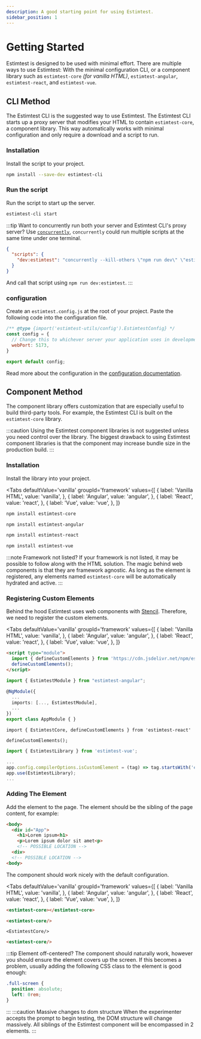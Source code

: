 ```yaml
---
description: A good starting point for using Estimtest.
sidebar_position: 1
---
```


# Getting Started
Estimtest is designed to be used with minimal effort. There are multiple ways to use Estimtest: With the minimal configuration CLI, or a component library such as `estimtest-core` *(for vanilla HTML)*, `estimtest-angular`, `estimtest-react`, and `estimtest-vue`.

## CLI Method
The Estimtest CLI is the suggested way to use Estimtest. The Estimtest CLI starts up a proxy server that modifies your HTML to contain `estimtest-core`, a component library. This way automatically works with minimal configuration and only require a download and a script to run.

### Installation
Install the script to your project.
```bash
npm install --save-dev estimtest-cli
```

### Run the script
Run the script to start up the server.
```bash
estimtest-cli start
```

:::tip
Want to concurrently run both your server and Estimtest CLI's proxy server? Use [`concurrently`](https://www.npmjs.com/package/concurrently), `concurrently` could run multiple scripts at the same time under one terminal.

```json title="/package.json"
{
  "scripts": {
    "dev:estimtest": "concurrently --kill-others \"npm run dev\" \"estimtest-cli start\"",
  }
}
```
And call that script using `npm run dev:estimtest`.
:::

### configuration
Create an `estimtest.config.js` at the root of your project. Paste the following code into the configuration file.
```js title="/estimtest.config.js"
/** @type {import('estimtest-utils/config').EstimtestConfig} */
const config = {
  // Change this to whichever server your application uses in development
  webPort: 5173,
}

export default config;
```
Read more about the configuration in the [configuration documentation](/docs/category/configuration).

## Component Method
The component library offers customization that are especially useful to build third-party tools. For example, the Estimtest CLI is built on the `estimtest-core` library.

:::caution
Using the Estimtest component libraries is not suggested unless you need control over the library. The biggest drawback to using Estimtest component libraries is that the component may increase bundle size in the production build.
:::

### Installation
Install the library into your project.

<Tabs
  defaultValue='vanilla'
  groupId='framework'
  values={[
    { label: 'Vanilla HTML', value: 'vanilla', },
    { label: 'Angular', value: 'angular', },
    { label: 'React', value: 'react', },
    { label: 'Vue', value: 'vue', },
  ]}
>
  <TabItem value="vanilla">

```bash
npm install estimtest-core
```
  </TabItem>
  <TabItem value="angular">

```bash
npm install estimtest-angular
```
  </TabItem>
  <TabItem value="react">

```bash
npm install estimtest-react
```
  </TabItem>
  <TabItem value="vue">

```bash
npm install estimtest-vue
```
  </TabItem>
</Tabs>

:::note Framework not listed?
If your framework is not listed, it may be possible to follow along with the HTML solution. The magic behind web components is that they are framework agnostic. As long as the element is registered, any elements named `estimtest-core` will be automatically hydrated and active.
:::

### Registering Custom Elements
Behind the hood Estimtest uses web components with [Stencil](https://stenciljs.com/). Therefore, we need to register the custom elements.

<Tabs
  defaultValue='vanilla'
  groupId='framework'
  values={[
    { label: 'Vanilla HTML', value: 'vanilla', },
    { label: 'Angular', value: 'angular', },
    { label: 'React', value: 'react', },
    { label: 'Vue', value: 'vue', },
  ]}
>
  <TabItem value="vanilla">

```html title="/index.html"
<script type="module">
  import { defineCustomElements } from 'https://cdn.jsdelivr.net/npm/estimtest-core/loader/index.es2017.js';
  defineCustomElements();
</script>
```
  </TabItem>
  <TabItem value="angular">

```ts title="/src/app/app.module.ts"
import { EstimtestModule } from "estimtest-angular";

@NgModule({
  ...
  imports: [..., EstimtestModule],
  ...
})
export class AppModule { }
```
  </TabItem>
  <TabItem value="react">

```tsx title="/src/index.tsx"
import { EstimtestCore, defineCustomElements } from 'estimtest-react'

defineCustomElements();
```
  </TabItem>
  <TabItem value="vue">

```ts title="/src/main.ts"
import { EstimtestLibrary } from 'estimtest-vue';

...
app.config.compilerOptions.isCustomElement = (tag) => tag.startsWith('estimtest');
app.use(EstimtestLibrary);
...
```
  </TabItem>
</Tabs>

### Adding The Element
Add the element to the page. The element should be the sibling of the page content, for example:
```html
<body>
  <div id="App">
    <h1>Lorem ipsum<h1>
    <p>Lorem ipsum dolor sit amet<p>
    <!-- POSSIBLE LOCATION -->
  <div>
  <!-- POSSIBLE LOCATION -->
<body>
```
The component should work nicely with the default configuration.

<Tabs
  defaultValue='vanilla'
  groupId='framework'
  values={[
    { label: 'Vanilla HTML', value: 'vanilla', },
    { label: 'Angular', value: 'angular', },
    { label: 'React', value: 'react', },
    { label: 'Vue', value: 'vue', },
  ]}
>
  <TabItem value="vanilla">

```html title="/index.html"
<estimtest-core></estimtest-core>
```
  </TabItem>
  <TabItem value="angular">

```html title="/src/app/app.component.html"
<estimtest-core/>
```
  </TabItem>
  <TabItem value="react">

```tsx title="/src/index.tsx"
<EstimtestCore/>
```
  </TabItem>
  <TabItem value="vue">

```html title="/src/App.vue"
<estimtest-core/>
```
  </TabItem>
</Tabs>

:::tip Element off-centered?
The component should naturally work, however you should ensure the element covers up the screen. If this becomes a problem, usually adding the following CSS class to the element is good enough:
```css
.full-screen {
  position: absolute;
  left: 0rem;
}
```
:::
:::caution Massive changes to dom structure
When the experimenter accepts the prompt to begin testing, the DOM structure will change massively. All siblings of the Estimtest component will be encompassed in 2 elements.
:::